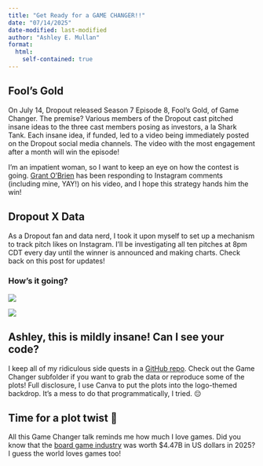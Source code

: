 ```yaml
---
title: "Get Ready for a GAME CHANGER!!"
date: "07/14/2025"
date-modified: last-modified
author: "Ashley E. Mullan"
format:
  html:
    self-contained: true
---
```

## Fool's Gold

On July 14, Dropout released Season 7 Episode 8, Fool's Gold, of Game Changer. The premise? Various members of the Dropout cast pitched insane ideas to the three cast members posing as investors, a la Shark Tank. Each insane idea, if funded, led to a video being immediately posted on the Dropout social media channels. The video with the most engagement after a month will win the episode! 

I'm an impatient woman, so I want to keep an eye on how the contest is going. [Grant O'Brien](https://dropout.fandom.com/wiki/Grant_O%27Brien) has been responding to Instagram comments (including mine, YAY!) on his video, and I hope this strategy hands him the win! 

## Dropout X Data

As a Dropout fan and data nerd, I took it upon myself to set up a mechanism to track pitch likes on Instagram. I'll be investigating all ten pitches at 8pm CDT every day until the winner is announced and making charts. Check back on this post for updates!

### How's it going?

::: {layout-ncol=2}

![](plots/week1.gif)

![](plots/more-soon.png)



:::


## Ashley, this is mildly insane! Can I see your code?

I keep all of my ridiculous side quests in a [GitHub repo](https://github.com/ashleymullan/side_quests). Check out the Game Changer subfolder if you want to grab the data or reproduce some of the plots! Full disclosure, I use Canva to put the plots into the logo-themed backdrop. It's a mess to do that programmatically, I tried. 😔

## Time for a plot twist 📖

All this Game Changer talk reminds me how much I love games. Did you know that the [board game industry](https://www.statista.com/outlook/amo/app/games/board-games/worldwide) was worth $4.47B in US dollars in 2025? I guess the world loves games too!

